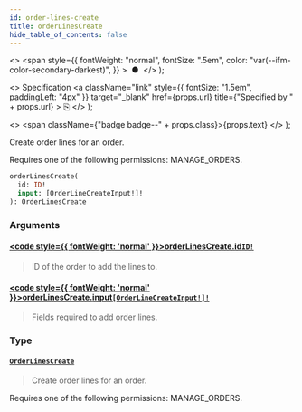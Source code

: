 ```yaml
---
id: order-lines-create
title: orderLinesCreate
hide_table_of_contents: false
---
```


  <>
    <span
      style={{
        fontWeight: "normal",
        fontSize: ".5em",
        color: "var(--ifm-color-secondary-darkest)",
      }}
    >
      &nbsp;●&nbsp;
    </span>
  </>
);

  <>
    Specification
    <a
      className="link"
      style={{ fontSize: "1.5em", paddingLeft: "4px" }}
      target="\_blank"
      href={props.url}
      title={"Specified by " + props.url}
    >
      ⎘
    </a>
  </>
);

  <>
    <span className={"badge badge--" + props.class}>{props.text}</span>
  </>
);

Create order lines for an order.

Requires one of the following permissions: MANAGE_ORDERS.

```graphql
orderLinesCreate(
  id: ID!
  input: [OrderLineCreateInput!]!
): OrderLinesCreate
```

### Arguments

#### [<code style={{ fontWeight: 'normal' }}>orderLinesCreate.<b>id</b></code>](#)<Bullet />[`ID!`](../../../api-reference/miscellaneous/scalars/id) <Badge class="secondary" text="non-null"/> <Badge class="secondary" text="scalar"/> <Badge class="secondary" text="miscellaneous"/>

> ID of the order to add the lines to.

#### [<code style={{ fontWeight: 'normal' }}>orderLinesCreate.<b>input</b></code>](#)<Bullet />[`[OrderLineCreateInput!]!`](../../../api-reference/orders/inputs/order-line-create-input) <Badge class="secondary" text="non-null"/> <Badge class="secondary" text="input"/> <Badge class="secondary" text="orders"/>

> Fields required to add order lines.

### Type

#### [`OrderLinesCreate`](../../../api-reference/orders/objects/order-lines-create) <Badge class="secondary" text="object"/> <Badge class="secondary" text="orders"/>

> Create order lines for an order.

Requires one of the following permissions: MANAGE_ORDERS.

>
